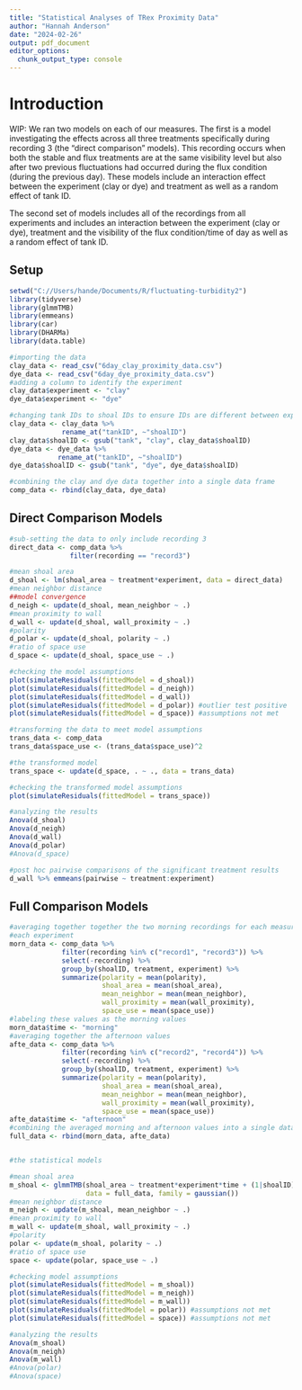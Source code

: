 ```yaml
---
title: "Statistical Analyses of TRex Proximity Data"
author: "Hannah Anderson"
date: "2024-02-26"
output: pdf_document
editor_options: 
  chunk_output_type: console
---
```


# Introduction

WIP: We ran two models on each of our measures. The first is a model
investigating the effects across all three treatments specifically during
recording 3 (the "direct comparison" models). This recording occurs when both
the stable and flux treatments are at the same visibility level but also after
two previous fluctuations had occurred during the flux condition (during the
previous day). These models include an interaction effect between the experiment
(clay or dye) and treatment as well as a random effect of tank ID.

The second set of models includes all of the recordings from all experiments and
includes an interaction between the experiment (clay or dye), treatment and the
visibility of the flux condition/time of day as well as a random effect of 
tank ID.


## Setup

```r
setwd("C://Users/hande/Documents/R/fluctuating-turbidity2")
library(tidyverse)
library(glmmTMB)
library(emmeans)
library(car)
library(DHARMa)
library(data.table)

#importing the data
clay_data <- read_csv("6day_clay_proximity_data.csv")
dye_data <- read_csv("6day_dye_proximity_data.csv")
#adding a column to identify the experiment
clay_data$experiment <- "clay"
dye_data$experiment <- "dye"

#changing tank IDs to shoal IDs to ensure IDs are different between experiments
clay_data <- clay_data %>%
             rename_at("tankID", ~"shoalID")
clay_data$shoalID <- gsub("tank", "clay", clay_data$shoalID)
dye_data <- dye_data %>%
            rename_at("tankID", ~"shoalID")
dye_data$shoalID <- gsub("tank", "dye", dye_data$shoalID)

#combining the clay and dye data together into a single data frame
comp_data <- rbind(clay_data, dye_data)
```


## Direct Comparison Models

```r
#sub-setting the data to only include recording 3
direct_data <- comp_data %>%
               filter(recording == "record3")

#mean shoal area
d_shoal <- lm(shoal_area ~ treatment*experiment, data = direct_data)
#mean neighbor distance
##model convergence
d_neigh <- update(d_shoal, mean_neighbor ~ .)
#mean proximity to wall
d_wall <- update(d_shoal, wall_proximity ~ .)
#polarity
d_polar <- update(d_shoal, polarity ~ .)
#ratio of space use
d_space <- update(d_shoal, space_use ~ .)

#checking the model assumptions
plot(simulateResiduals(fittedModel = d_shoal))
plot(simulateResiduals(fittedModel = d_neigh))
plot(simulateResiduals(fittedModel = d_wall))
plot(simulateResiduals(fittedModel = d_polar)) #outlier test positive
plot(simulateResiduals(fittedModel = d_space)) #assumptions not met

#transforming the data to meet model assumptions
trans_data <- comp_data
trans_data$space_use <- (trans_data$space_use)^2

#the transformed model
trans_space <- update(d_space, . ~ ., data = trans_data)

#checking the transformed model assumptions
plot(simulateResiduals(fittedModel = trans_space))

#analyzing the results
Anova(d_shoal)
Anova(d_neigh)
Anova(d_wall)
Anova(d_polar)
#Anova(d_space)

#post hoc pairwise comparisons of the significant treatment results
d_wall %>% emmeans(pairwise ~ treatment:experiment)
```


## Full Comparison Models

```r
#averaging together together the two morning recordings for each measure and for
#each experiment
morn_data <- comp_data %>%
             filter(recording %in% c("record1", "record3")) %>%
             select(-recording) %>%
             group_by(shoalID, treatment, experiment) %>%
             summarize(polarity = mean(polarity),
                       shoal_area = mean(shoal_area),
                       mean_neighbor = mean(mean_neighbor),
                       wall_proximity = mean(wall_proximity),
                       space_use = mean(space_use))
#labeling these values as the morning values
morn_data$time <- "morning"
#averaging together the afternoon values
afte_data <- comp_data %>%
             filter(recording %in% c("record2", "record4")) %>%
             select(-recording) %>%
             group_by(shoalID, treatment, experiment) %>%
             summarize(polarity = mean(polarity),
                       shoal_area = mean(shoal_area),
                       mean_neighbor = mean(mean_neighbor),
                       wall_proximity = mean(wall_proximity),
                       space_use = mean(space_use))
afte_data$time <- "afternoon"
#combining the averaged morning and afternoon values into a single dataframe
full_data <- rbind(morn_data, afte_data)


#the statistical models

#mean shoal area
m_shoal <- glmmTMB(shoal_area ~ treatment*experiment*time + (1|shoalID),
                   data = full_data, family = gaussian())
#mean neighbor distance
m_neigh <- update(m_shoal, mean_neighbor ~ .)
#mean proximity to wall
m_wall <- update(m_shoal, wall_proximity ~ .)
#polarity
polar <- update(m_shoal, polarity ~ .)
#ratio of space use
space <- update(polar, space_use ~ .)

#checking model assumptions
plot(simulateResiduals(fittedModel = m_shoal))
plot(simulateResiduals(fittedModel = m_neigh))
plot(simulateResiduals(fittedModel = m_wall))
plot(simulateResiduals(fittedModel = polar)) #assumptions not met
plot(simulateResiduals(fittedModel = space)) #assumptions not met

#analyzing the results
Anova(m_shoal)
Anova(m_neigh)
Anova(m_wall)
#Anova(polar)
#Anova(space)
```